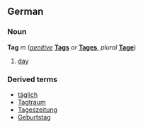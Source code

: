 ==German==
===Noun===
'''Tag''' ''m'' (''[[genitive]]'' '''[[Tags]]''' ''or'' '''[[Tages]]''', ''plural'' '''[[Tage]]''')

#[[day]]

===Derived terms===
*[[täglich]]
*[[Tagtraum]]
*[[Tageszeitung]]
*[[Geburtstag]]
